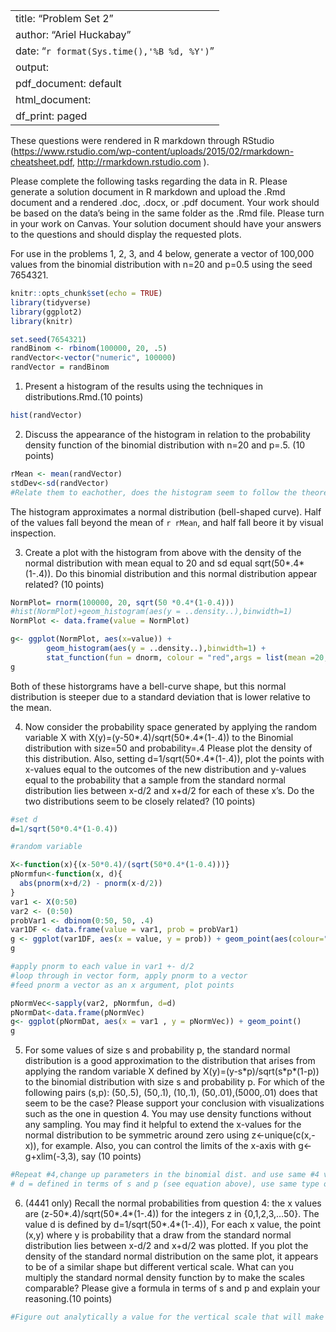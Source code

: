 
---
title: "Problem Set 2"
author: "Ariel Huckabay"
date: "`r format(Sys.time(),'%B %d, %Y')`"
output:
  pdf_document: default
  html_document:
    df_print: paged
---
These questions were rendered in R markdown through RStudio (<https://www.rstudio.com/wp-content/uploads/2015/02/rmarkdown-cheatsheet.pdf>, <http://rmarkdown.rstudio.com> ).

Please complete the following tasks regarding the data in R. Please generate a solution document in R markdown and upload the .Rmd document and a rendered  .doc, .docx, or .pdf document.  Your work should be based  on the data's being in the same folder as the .Rmd file. Please turn in your work on Canvas. Your solution document should have your answers to the questions and should display the requested plots.


For use in the problems 1, 2, 3, and 4 below, generate a vector of 100,000 values from the binomial distribution with n=20 and p=0.5 using the seed 7654321. 

```r
knitr::opts_chunk$set(echo = TRUE)
library(tidyverse)
library(ggplot2)
library(knitr)

set.seed(7654321)
randBinom <- rbinom(100000, 20, .5)
randVector<-vector("numeric", 100000)
randVector = randBinom

```

1. Present a histogram of the results using the techniques in distributions.Rmd.(10 points) 

```r
hist(randVector)

```

2. Discuss the appearance of the histogram in relation to the probability density function of the binomial distribution with n=20 and p=.5. (10 points)



```r
rMean <- mean(randVector)
stdDev<-sd(randVector)
#Relate them to eachother, does the histogram seem to follow the theoretical values? Plot them in a way that shows how they compare.
```

The histogram approximates a normal distribution (bell-shaped curve). Half of the values fall beyond the mean of `r rMean`, and half fall beore it by visual inspection.  

3. Create a plot with the histogram from above with the density of the normal distribution with mean equal to 20 and sd equal sqrt(50\*.4\*(1-.4)). Do this binomial distribution and this normal distribution appear related?  (10 points)

```r
NormPlot= rnorm(100000, 20, sqrt(50 *0.4*(1-0.4)))
#hist(NormPlot)+geom_histogram(aes(y = ..density..),binwidth=1)
NormPlot <- data.frame(value = NormPlot)

g<- ggplot(NormPlot, aes(x=value)) +
        geom_histogram(aes(y = ..density..),binwidth=1) +
        stat_function(fun = dnorm, colour = "red",args = list(mean =20, sd = sqrt(50*.4*(1-.4))))
g
```

Both of these historgrams have a bell-curve shape, but this normal distribution is steeper due to a standard deviation that is lower relative to the mean.  


4. Now consider the probability space generated by applying the random variable X with X(y)=(y-50\*.4)/sqrt(50\*.4\*(1-.4)) to the Binomial distribution with size=50 and probability=.4 Please plot the density of this distribution. Also, setting d=1/sqrt(50\*.4\*(1-.4)), plot the points with x-values equal to the outcomes of the new distribution and y-values equal to the probability that a sample from the standard normal distribution lies between x-d/2 and x+d/2 for each of these x's. Do the two distributions seem to be closely related? (10 points) 

```r
#set d
d=1/sqrt(50*0.4*(1-0.4))

#random variable

X<-function(x){(x-50*0.4)/(sqrt(50*0.4*(1-0.4)))}
pNormfun<-function(x, d){
  abs(pnorm(x+d/2) - pnorm(x-d/2))
}
var1 <- X(0:50)
var2 <- (0:50)
probVar1 <- dbinom(0:50, 50, .4)
var1DF <- data.frame(value = var1, prob = probVar1)
g <- ggplot(var1DF, aes(x = value, y = prob)) + geom_point(aes(colour="red"))
g

#apply pnorm to each value in var1 +- d/2
#loop through in vector form, apply pnorm to a vector
#feed pnorm a vector as an x argument, plot points 

pNormVec<-sapply(var2, pNormfun, d=d)
pNormDat<-data.frame(pNormVec)
g<- ggplot(pNormDat, aes(x = var1 , y = pNormVec)) + geom_point()
g


```


5. For some values of size s and probability p, the standard normal distribution is a good approximation to the distribution that arises from applying the random variable X defined by X(y)=(y-s\*p)/sqrt(s\*p\*(1-p)) to the binomial distribution with size s and probability p. For which of the following pairs (s,p): (50,.5), (50,.1), (10,.1), (50,.01),(5000,.01) does that seem to be the case? Please support your conclusion with visualizations such as the one in question 4. You may use density functions without any sampling. You may find it helpful to extend the x-values for the normal distribution to be symmetric around zero using z<-unique(c(x,-x)), for example. Also, you can control the limits of the x-axis with g<-g+xlim(-3,3), say (10 points)

```r
#Repeat #4,change up parameters in the binomial dist. and use same #4 visualizatios but with s = size, p = probabilitiy 
# d = defined in terms of s and p (see equation above), use same type of plot in #4, and say what you think about how they compare
```

6. (4441 only) Recall the normal probabilities from question 4: the x values are (z-50\*.4)/sqrt(50\*.4\*(1-.4)) for the integers z in {0,1,2,3,...50}. The value d is defined by d=1/sqrt(50\*.4\*(1-.4)), For each x value, the point (x,y) where y is probability that a draw from the standard normal distribution lies between x-d/2 and x+d/2 was plotted. If you plot the density of the standard normal distribution on the same plot, it appears to be of a similar shape but different vertical scale. What can you multiply the standard normal density function by to make the scales comparable? Please give a formula in terms of s and p and explain your reasoning.(10 points)

```r

#Figure out analytically a value for the vertical scale that will make the 2 line up, and explain why that number is the magic number
```

